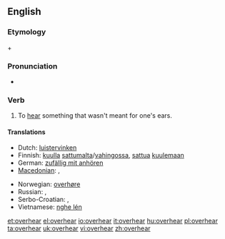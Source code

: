 ==English==

===Etymology===
{{term|over}} + {{term|hear}}

===Pronunciation===
* {{IPA|/'ovəɻhiɻ/}}

===Verb===
{{en-verb|overhears|overhearing|overheard}}

# To [[hear]] something that wasn't meant for one's ears.

====Translations====
{{trans-top|To hear something that wasn't meant for one's ears}}
* Dutch: [[luistervinken]]
* Finnish: [[kuulla]] [[sattumalta]]/[[vahingossa]], [[sattua]] [[kuulla|kuulemaan]]
* German: [[zufällig mit anhören]]
* [[Macedonian]]: {{t|mk|наслушува|tr=naslúšuva}},  {{t|mk|наслушнува|tr=naslúšnuva}}
{{trans-mid}}
* Norwegian: [[overhøre]]
* Russian: {{t|ru|подслушивать|tr=podslúšivat'}} {{impf}}, {{t|ru|подслушать|tr=podslúšat'}} {{pf}}
* Serbo-Croatian: {{tø|sh|načuti|xs=Serbo-Croatian}},  {{tø|sh|nasluhnuti|xs=Serbo-Croatian}}
* Vietnamese: [[nghe lén]]
{{trans-bottom}}

[[et:overhear]]
[[el:overhear]]
[[io:overhear]]
[[it:overhear]]
[[hu:overhear]]
[[pl:overhear]]
[[ta:overhear]]
[[uk:overhear]]
[[vi:overhear]]
[[zh:overhear]]